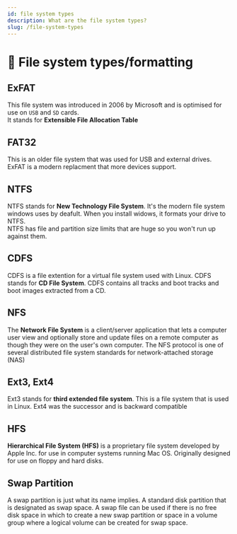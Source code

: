 ```yaml
---
id: file system types
description: What are the file system types?
slug: /file-system-types
---
```


# 📁 File system types/formatting


## ExFAT
This file system was introduced in 2006 by Microsoft and is optimised for use on `USB` and `SD` cards. <br />
It stands for **Extensible File Allocation Table**

## FAT32
This is an older file system that was used for USB and external drives. ExFAT is a modern replacment that more devices support. 

## NTFS
NTFS stands for **New Technology File System**. It's the modern file system windows uses by deafult. When you install widows, it formats your drive to NTFS. <br />
NTFS has file and partition size limits that are huge so you won't run up against them. 

## CDFS
CDFS is a file extention for a virtual file system used with Linux. CDFS stands for **CD File System**. CDFS contains all tracks and boot tracks and boot images extracted from a CD. 

## NFS
The **Network File System** is a client/server application that lets a computer user view and optionally store and update files on a remote computer as though they were on the user's own computer. The NFS protocol is one of several distributed file system standards for network-attached storage (NAS)

## Ext3, Ext4
Ext3 stands for **third extended file system**. This is a file system that is used in Linux. Ext4 was the successor and is backward compatible

## HFS
**Hierarchical File System (HFS)** is a proprietary file system developed by Apple Inc. for use in computer systems running Mac OS. Originally designed for use on floppy and hard disks.

## Swap Partition
A swap partition is just what its name implies. A standard disk partition that is designated as swap space. A swap file can be used if there is no free disk space in which to create a new swap partition or space in a volume group where a logical volume can be created for swap space.